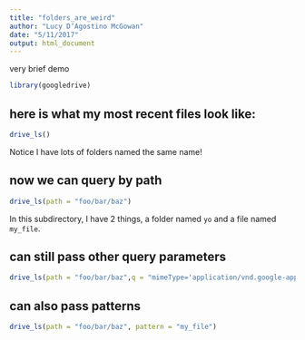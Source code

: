 ```yaml
---
title: "folders_are_weird"
author: "Lucy D’Agostino McGowan"
date: "5/11/2017"
output: html_document
---
```


very brief demo

```r
library(googledrive)
```

## here is what my most recent files look like:
```r
drive_ls()
```
Notice I have lots of folders named the same name!

## now we can query by path

```r
drive_ls(path = "foo/bar/baz")
```
In this subdirectory, I have 2 things, a folder named `yo` and a file named `my_file`.

## can still pass other query parameters
```r
drive_ls(path = "foo/bar/baz",q = "mimeType='application/vnd.google-apps.folder'")
```

## can also pass patterns

```r
drive_ls(path = "foo/bar/baz", pattern = "my_file")
```

